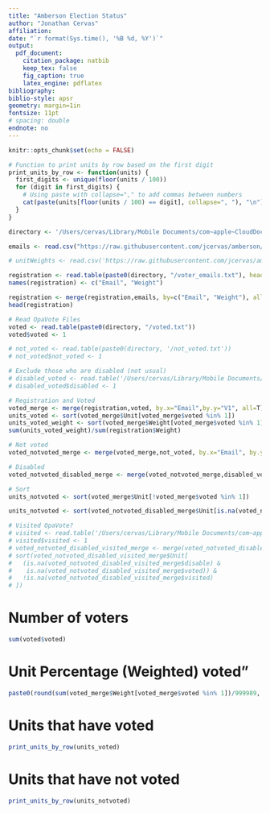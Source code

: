 ```yaml
---
title: "Amberson Election Status"
author: "Jonathan Cervas"
affiliation: 
date: "`r format(Sys.time(), '%B %d, %Y')`"
output: 
  pdf_document:
    citation_package: natbib
    keep_tex: false
    fig_caption: true
    latex_engine: pdflatex
bibliography: 
biblio-style: apsr
geometry: margin=1in
fontsize: 11pt
# spacing: double
endnote: no
---
```


```r
knitr::opts_chunk$set(echo = FALSE)
```

```r
# Function to print units by row based on the first digit
print_units_by_row <- function(units) {
  first_digits <- unique(floor(units / 100))
  for (digit in first_digits) {
    # Using paste with collapse="," to add commas between numbers
    cat(paste(units[floor(units / 100) == digit], collapse=", "), "\n")
  }
}
```

```r
directory <- '/Users/cervas/Library/Mobile Documents/com~apple~CloudDocs/Downloads'

emails <- read.csv("https://raw.githubusercontent.com/jcervas/amberson/refs/heads/main/amberson-emails.csv")

# unitWeights <- read.csv('https://raw.githubusercontent.com/jcervas/amberson/refs/heads/main/unit-weights.csv')
```

```r
registration <- read.table(paste0(directory, "/voter_emails.txt"), header=F, sep=",")
names(registration) <- c("Email", "Weight")

registration <- merge(registration,emails, by=c("Email", "Weight"), all=T)
head(registration)
```

```r
# Read OpaVote Files
voted <- read.table(paste0(directory, "/voted.txt"))
voted$voted <- 1

# not_voted <- read.table(paste0(directory, '/not_voted.txt'))
# not_voted$not_voted <- 1

# Exclude those who are disabled (not usual)
# disabled_voted <- read.table('/Users/cervas/Library/Mobile Documents/com~apple~CloudDocs/Downloads/disabled.txt')
# disabled_voted$disabled <- 1
```

```r
# Registration and Voted
voted_merge <- merge(registration,voted, by.x="Email",by.y="V1", all=T)
units_voted <- sort(voted_merge$Unit[voted_merge$voted %in% 1])
units_voted_weight <- sort(voted_merge$Weight[voted_merge$voted %in% 1])
sum(units_voted_weight)/sum(registration$Weight)

# Not voted
voted_notvoted_merge <- merge(voted_merge,not_voted, by.x="Email", by.y="V1", all=T)

# Disabled
voted_notvoted_disabled_merge <- merge(voted_notvoted_merge,disabled_voted, by.x="Email", by.y="V1", all.x=T)

# Sort
units_notvoted <- sort(voted_merge$Unit[!voted_merge$voted %in% 1])

units_notvoted <- sort(voted_notvoted_disabled_merge$Unit[is.na(voted_notvoted_disabled_merge$disable) & is.na(voted_notvoted_disabled_merge$voted)])

# Visited OpaVote?
# visited <- read.table('/Users/cervas/Library/Mobile Documents/com~apple~CloudDocs/Downloads/visited.txt')
# visited$visited <- 1
# voted_notvoted_disabled_visited_merge <- merge(voted_notvoted_disabled_merge,visited, by.x="Email", by.y="V1", all.x=T)
# sort(voted_notvoted_disabled_visited_merge$Unit[
#   (is.na(voted_notvoted_disabled_visited_merge$disable) & 
#    is.na(voted_notvoted_disabled_visited_merge$voted)) & 
#   !is.na(voted_notvoted_disabled_visited_merge$visited)
# ])

```

# Number of voters
```r
sum(voted$voted)
```

# Unit Percentage (Weighted) voted"
```r
paste0(round(sum(voted_merge$Weight[voted_merge$voted %in% 1])/999989, d=3) * 100, "%")
```

# Units that have voted
```r
print_units_by_row(units_voted)
```

# Units that have not voted
```r
print_units_by_row(units_notvoted)
```







